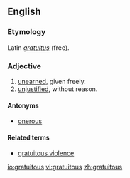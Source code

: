 ==English==

===Etymology===
Latin ''[[gratuitus]]'' (free).

===Adjective===
{{en-adj}}

# [[unearned]], given freely.
# [[unjustified]], without reason.

====Antonyms====
*[[onerous]]

====Related terms====
*[[gratuitous violence]]

[[io:gratuitous]]
[[vi:gratuitous]]
[[zh:gratuitous]]